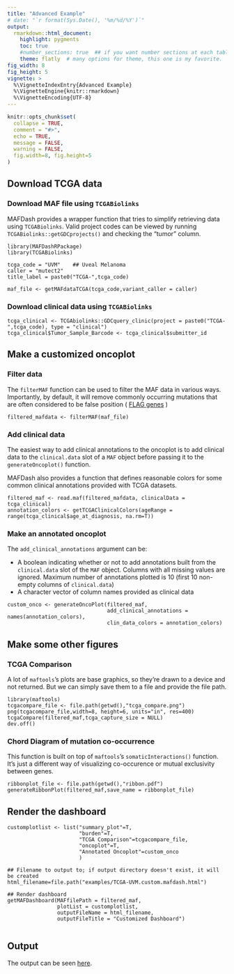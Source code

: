```yaml
---
title: "Advanced Example"
# date: "`r format(Sys.Date(), '%m/%d/%Y')`"
output: 
  rmarkdown::html_document:
    highlight: pygments
    toc: true
    #number_sections: true  ## if you want number sections at each table header
    theme: flatly  # many options for theme, this one is my favorite.
fig_width: 8 
fig_height: 5 
vignette: >
  %\VignetteIndexEntry{Advanced Example}
  %\VignetteEngine{knitr::rmarkdown}
  %\VignetteEncoding{UTF-8}
---
```


```r
knitr::opts_chunk$set(
  collapse = TRUE,
  comment = "#>",
  echo = TRUE,
  message = FALSE,
  warning = FALSE,
  fig.width=8, fig.height=5
)
```

## Download TCGA data

### Download MAF file using `TCGABiolinks`
MAFDash provides a wrapper function that tries to simplify retrieving data using `TCGABiolinks`.  Valid project codes can be viewed by running `TCGABiolinks::getGDCprojects()` and checking the "tumor" column.
```
library(MAFDashRPackage)
library(TCGABiolinks)

tcga_code = "UVM"    ## Uveal Melanoma
caller = "mutect2"
title_label = paste0("TCGA-",tcga_code)

maf_file <- getMAFdataTCGA(tcga_code,variant_caller = caller)
```

### Download clinical data using `TCGABiolinks`
```
tcga_clinical <- TCGAbiolinks::GDCquery_clinic(project = paste0("TCGA-",tcga_code), type = "clinical")
tcga_clinical$Tumor_Sample_Barcode <- tcga_clinical$submitter_id
```

## Make a customized oncoplot
### Filter data
The `filterMAF` function can be used to filter the MAF data in various ways.  Importantly, by default, it will remove commonly occurring mutations that are often considered to be false position ( [FLAG genes](https://bmcmedgenomics.biomedcentral.com/articles/10.1186/s12920-014-0064-y) )
```
filtered_mafdata <- filterMAF(maf_file)
```

### Add clinical data
The easiest way to add clinical annotations to the oncoplot is to add clinical data to the `clinical.data` slot of a `MAF` object before passing it to the `generateOncoplot()` function.

MAFDash also provides a function that defines reasonable colors for some common clinical annotations provided with TCGA datasets.

```
filtered_maf <- read.maf(filtered_mafdata, clinicalData = tcga_clinical)
annotation_colors <- getTCGAClinicalColors(ageRange = range(tcga_clinical$age_at_diagnosis, na.rm=T))
```

### Make an annotated oncoplot
The `add_clinical_annotations` argument can be:

- A boolean indicating whether or not to add annotations built from the `clinical.data` slot of the `MAF` object.  Columns with all missing values are ignored. Maximum number of annotations plotted is 10 (first 10 non-empty columns of `clinical.data`)
- A character vector of column names provided as clinical data
```
custom_onco <- generateOncoPlot(filtered_maf, 
                                add_clinical_annotations = names(annotation_colors), 
                                clin_data_colors = annotation_colors)
```


## Make some other figures
### TCGA Comparison
A lot of `maftools`'s plots are base graphics, so they're drawn to a device and not returned.  But we can simply save them to a file and provide the file path.
```
library(maftools)
tcgacompare_file <- file.path(getwd(),"tcga_compare.png")
png(tcgacompare_file,width=8, height=6, units="in", res=400)
tcgaCompare(filtered_maf,tcga_capture_size = NULL)
dev.off()
```

### Chord Diagram of mutation co-occurrence
This function is built on top of `maftools`'s `somaticInteractions()` function. It's just a different way of visualizing co-occurence or mutual exclusivity between genes.
```
ribbonplot_file <- file.path(getwd(),"ribbon.pdf")
generateRibbonPlot(filtered_maf,save_name = ribbonplot_file)
```

## Render the dashboard
```
customplotlist <- list("summary_plot"=T,
                       "burden"=T,
                       "TCGA Comparison"=tcgacompare_file,
                       "oncoplot"=T,
                       "Annotated Oncoplot"=custom_onco
                       )

## Filename to output to; if output directory doesn't exist, it will be created
html_filename=file.path("examples/TCGA-UVM.custom.mafdash.html")

## Render dashboard
getMAFDashboard(MAFfilePath = filtered_maf,
                plotList = customplotlist,
                outputFileName = html_filename, 
                outputFileTitle = "Customized Dashboard")


```

## Output
The output can be seen [here](https://mtandon09.github.io/MAFDashRPackage/examples/TCGA-UVM.custom.mafdash.html.MAFDash.html).
